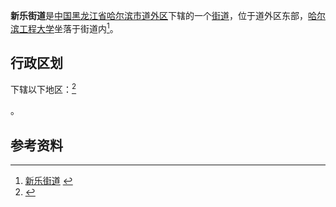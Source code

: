 {{中国乡级行政区|23/01/04/031/000
| 行政区全称 = 新乐街道
| 上级行政区 = [[黑龙江省|黑龙江省]][[哈尔滨市|哈尔滨市]][[道外区|道外区]]
| 行政区类别 = [[街道|街道]]
| LowerDivisions = 2个社区
| 行政区划代码 = 230104031
| 总面积 = 0.34平方公里
| 户籍人口 = 11773人口
| 常住人口 = 
| 行政区划 = 
| 官方网站 =
| 邮政编码 =150000
| 电话区号 = 451
| 毗邻行政区 =
}}

'''新乐街道'''是[[中国|中国]][[黑龙江省|黑龙江省]][[哈尔滨市|哈尔滨市]][[道外区|道外区]]下辖的一个[[街道|街道]]，位于道外区东部，[[哈尔滨工程大学|哈尔滨工程大学]]坐落于街道内<ref>[http://www.chinaquhua.cn/heilongjiang/ 新乐街道] {{webarchive|url=https://web.archive.org/web/20110822123644/http://www.chinaquhua.cn/heilongjiang/ |date=2011-08-22 }}</ref>。

== 行政区划 ==

下辖以下地区：<ref>{{PRC admin/ref sgc|23/01/04/031/000}}</ref>

{{PRC admin/children|23/01/04/031/000}}。

== 参考资料 ==

{{reflist}}

{{PRC admin/navcat|23/01/04/031/000}}
